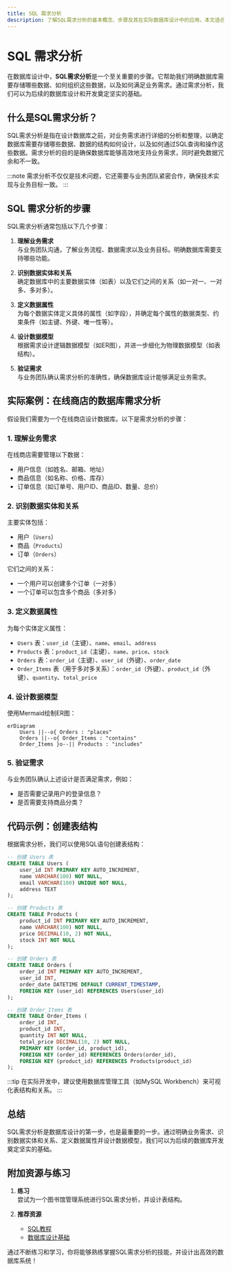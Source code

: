 ```yaml
---
title: SQL 需求分析
description: 了解SQL需求分析的基本概念、步骤及其在实际数据库设计中的应用。本文适合初学者，通过清晰的解释和实际案例帮助你掌握SQL需求分析的核心技能。
---
```


# SQL 需求分析

在数据库设计中，**SQL需求分析**是一个至关重要的步骤。它帮助我们明确数据库需要存储哪些数据、如何组织这些数据，以及如何满足业务需求。通过需求分析，我们可以为后续的数据库设计和开发奠定坚实的基础。

## 什么是SQL需求分析？

SQL需求分析是指在设计数据库之前，对业务需求进行详细的分析和整理，以确定数据库需要存储哪些数据、数据的结构如何设计，以及如何通过SQL查询和操作这些数据。需求分析的目的是确保数据库能够高效地支持业务需求，同时避免数据冗余和不一致。

:::note
需求分析不仅仅是技术问题，它还需要与业务团队紧密合作，确保技术实现与业务目标一致。
:::

## SQL 需求分析的步骤

SQL需求分析通常包括以下几个步骤：

1. **理解业务需求**  
   与业务团队沟通，了解业务流程、数据需求以及业务目标。明确数据库需要支持哪些功能。

2. **识别数据实体和关系**  
   确定数据库中的主要数据实体（如表）以及它们之间的关系（如一对一、一对多、多对多）。

3. **定义数据属性**  
   为每个数据实体定义具体的属性（如字段），并确定每个属性的数据类型、约束条件（如主键、外键、唯一性等）。

4. **设计数据模型**  
   根据需求设计逻辑数据模型（如ER图），并进一步细化为物理数据模型（如表结构）。

5. **验证需求**  
   与业务团队确认需求分析的准确性，确保数据库设计能够满足业务需求。

## 实际案例：在线商店的数据库需求分析

假设我们需要为一个在线商店设计数据库。以下是需求分析的步骤：

### 1. 理解业务需求
在线商店需要管理以下数据：
- 用户信息（如姓名、邮箱、地址）
- 商品信息（如名称、价格、库存）
- 订单信息（如订单号、用户ID、商品ID、数量、总价）

### 2. 识别数据实体和关系
主要实体包括：
- 用户（`Users`）
- 商品（`Products`）
- 订单（`Orders`）

它们之间的关系：
- 一个用户可以创建多个订单（一对多）
- 一个订单可以包含多个商品（多对多）

### 3. 定义数据属性
为每个实体定义属性：
- `Users` 表：`user_id`（主键）、`name`、`email`、`address`
- `Products` 表：`product_id`（主键）、`name`、`price`、`stock`
- `Orders` 表：`order_id`（主键）、`user_id`（外键）、`order_date`
- `Order_Items` 表（用于多对多关系）：`order_id`（外键）、`product_id`（外键）、`quantity`、`total_price`

### 4. 设计数据模型
使用Mermaid绘制ER图：

```mermaid
erDiagram
    Users ||--o{ Orders : "places"
    Orders ||--o{ Order_Items : "contains"
    Order_Items }o--|| Products : "includes"
```

### 5. 验证需求
与业务团队确认上述设计是否满足需求，例如：
- 是否需要记录用户的登录信息？
- 是否需要支持商品分类？

## 代码示例：创建表结构

根据需求分析，我们可以使用SQL语句创建表结构：

```sql
-- 创建 Users 表
CREATE TABLE Users (
    user_id INT PRIMARY KEY AUTO_INCREMENT,
    name VARCHAR(100) NOT NULL,
    email VARCHAR(100) UNIQUE NOT NULL,
    address TEXT
);

-- 创建 Products 表
CREATE TABLE Products (
    product_id INT PRIMARY KEY AUTO_INCREMENT,
    name VARCHAR(100) NOT NULL,
    price DECIMAL(10, 2) NOT NULL,
    stock INT NOT NULL
);

-- 创建 Orders 表
CREATE TABLE Orders (
    order_id INT PRIMARY KEY AUTO_INCREMENT,
    user_id INT,
    order_date DATETIME DEFAULT CURRENT_TIMESTAMP,
    FOREIGN KEY (user_id) REFERENCES Users(user_id)
);

-- 创建 Order_Items 表
CREATE TABLE Order_Items (
    order_id INT,
    product_id INT,
    quantity INT NOT NULL,
    total_price DECIMAL(10, 2) NOT NULL,
    PRIMARY KEY (order_id, product_id),
    FOREIGN KEY (order_id) REFERENCES Orders(order_id),
    FOREIGN KEY (product_id) REFERENCES Products(product_id)
);
```

:::tip
在实际开发中，建议使用数据库管理工具（如MySQL Workbench）来可视化表结构和关系。
:::

## 总结

SQL需求分析是数据库设计的第一步，也是最重要的一步。通过明确业务需求、识别数据实体和关系、定义数据属性并设计数据模型，我们可以为后续的数据库开发奠定坚实的基础。

## 附加资源与练习

1. **练习**  
   尝试为一个图书馆管理系统进行SQL需求分析，并设计表结构。

2. **推荐资源**  
   - [SQL教程](https://www.w3schools.com/sql/)  
   - [数据库设计基础](https://www.geeksforgeeks.org/database-design/)  

通过不断练习和学习，你将能够熟练掌握SQL需求分析的技能，并设计出高效的数据库系统！